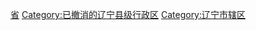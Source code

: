 [[Category:中国已撤消的市辖区_(按省级行政区分类)|省]]
[[Category:已撤消的辽宁县级行政区|Category:已撤消的辽宁县级行政区]]
[[Category:辽宁市辖区|Category:辽宁市辖区]]